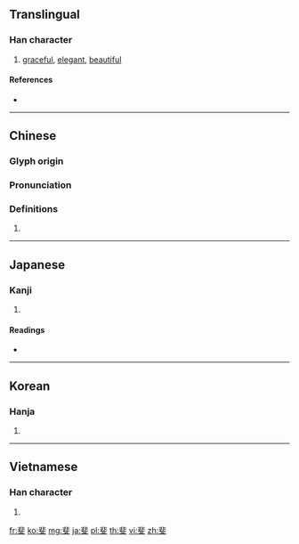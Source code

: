 {{character info/new}}
==Translingual==

===Han character===
{{Han char|rn=67|rad=文|as=08|sn=12|four=11400|canj=LYYK|ids=⿱非文}}

# [[graceful]], [[elegant]], [[beautiful]]

====References====
* {{Han ref|kx=0477.100|dkj=13469|dj=0835.100|hdz=32170.160|uh=6590|ud=26000|bh=B4B4|bd=46260}}

----

==Chinese==
{{zh-forms}}

===Glyph origin===
{{Han etym}}

===Pronunciation===
{{zh-pron
|m=fěi
|c=fei2
|h=pfs=
|md=
|mn=
|w=
|mc=y
|oc=y
|cat=
}}

===Definitions===
{{zh-hanzi}}

# {{rfdef|lang=zh}}

----

==Japanese==

===Kanji===
{{ja-kanji|grade=|rs=文08}}

# {{defn|lang=ja|sort=文08}}

====Readings====
* {{ja-readings|on=[[ひ]] (hi)|kun=[[あや]] (aya)}}

----

==Korean==

===Hanja===
{{ko-hanja|hangeul=비|eumhun=|rv=bi|mr=pi|y=pi}}

# {{defn|lang=ko|sort=文08}}

----

==Vietnamese==

===Han character===
{{vi-hantu|[[phỉ]]|rs=文08}}

# {{defn|lang=vi|sort=文08}}

[[fr:斐]]
[[ko:斐]]
[[mg:斐]]
[[ja:斐]]
[[pl:斐]]
[[th:斐]]
[[vi:斐]]
[[zh:斐]]